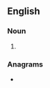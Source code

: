 ==English==

===Noun===
{{head|en|noun form}}

# {{plural of|amasser|lang=en}}

===Anagrams===
* {{anagrams|en|a=aaemrsss|Ramasses}}